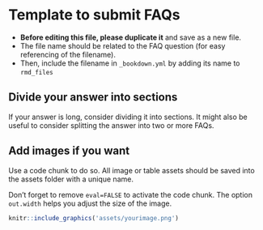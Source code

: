 # Template to submit FAQs {.unnumbered}

- **Before editing this file, please duplicate it** and save as a new file.
- The file name should be related to the FAQ question (for easy referencing of the filename).
- Then, include the filename in `_bookdown.yml` by adding its name to `rmd_files`


## Divide your answer into sections

If your answer is long, consider dividing it into sections. 
It might also be useful to consider splitting the answer into two or more FAQs.

## Add images if you want 

Use a code chunk to do so. All image or table assets should be saved into the assets folder with a unique name.

Don't forget to remove `eval=FALSE` to activate the code chunk. 
The option `out.width` helps you adjust the size of the image.

```r
knitr::include_graphics('assets/yourimage.png')
```

